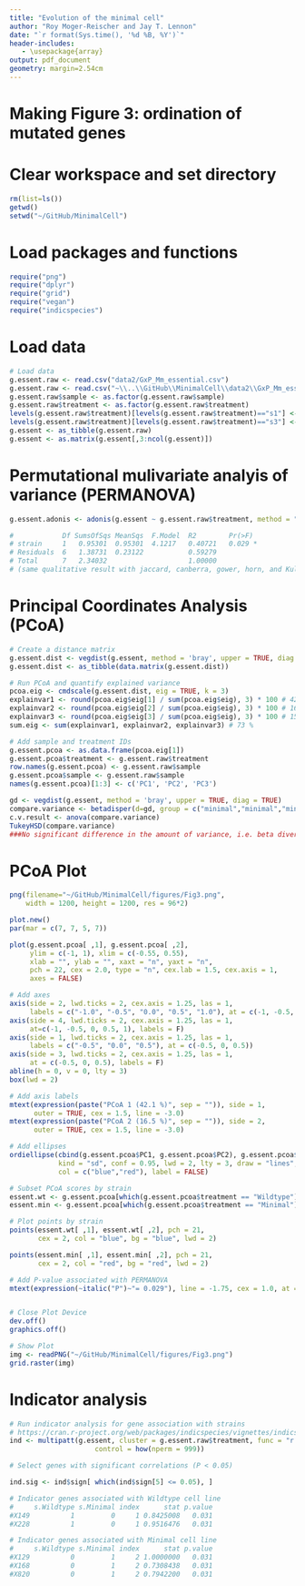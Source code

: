 ```yaml
---
title: "Evolution of the minimal cell"
author: "Roy Moger-Reischer and Jay T. Lennon"
date: "`r format(Sys.time(), '%d %B, %Y')`"
header-includes:
   - \usepackage{array}
output: pdf_document
geometry: margin=2.54cm
---
```


# Making Figure 3: ordination of mutated genes

# Clear workspace and set directory
```r
rm(list=ls())
getwd()
setwd("~/GitHub/MinimalCell")
```

# Load packages and functions
```r
require("png")
require("dplyr")
require("grid")
require("vegan")
require("indicspecies")
```

# Load data
```r
# Load data
g.essent.raw <- read.csv("data2/GxP_Mm_essential.csv")
g.essent.raw <- read.csv("~\\..\\GitHub\\MinimalCell\\data2\\GxP_Mm_essential.csv")
g.essent.raw$sample <- as.factor(g.essent.raw$sample)
g.essent.raw$treatment <- as.factor(g.essent.raw$treatment)
levels(g.essent.raw$treatment)[levels(g.essent.raw$treatment)=="s1"] <- "Wildtype"
levels(g.essent.raw$treatment)[levels(g.essent.raw$treatment)=="s3"] <- "Minimal"
g.essent <- as_tibble(g.essent.raw)
g.essent <- as.matrix(g.essent[,3:ncol(g.essent)])
```

# Permutational mulivariate analyis of variance (PERMANOVA)
```r
g.essent.adonis <- adonis(g.essent ~ g.essent.raw$treatment, method = "bray", permutations = 9999)

#            Df SumsOfSqs MeanSqs  F.Model  R2        Pr(>F)  
# strain     1   0.95301  0.95301  4.1217   0.40721   0.029 *
# Residuals  6   1.38731  0.23122           0.59279          
# Total      7   2.34032                    1.00000     
# (same qualitative result with jaccard, canberra, gower, horn, and Kulczynski)
```

# Principal Coordinates Analysis (PCoA)
```r
# Create a distance matrix
g.essent.dist <- vegdist(g.essent, method = 'bray', upper = TRUE, diag = TRUE)
g.essent.dist <- as_tibble(data.matrix(g.essent.dist))

# Run PCoA and quantify explained variance
pcoa.eig <- cmdscale(g.essent.dist, eig = TRUE, k = 3)
explainvar1 <- round(pcoa.eig$eig[1] / sum(pcoa.eig$eig), 3) * 100 # 42.1 %
explainvar2 <- round(pcoa.eig$eig[2] / sum(pcoa.eig$eig), 3) * 100 # 16.5 %
explainvar3 <- round(pcoa.eig$eig[3] / sum(pcoa.eig$eig), 3) * 100 # 15.1 %
sum.eig <- sum(explainvar1, explainvar2, explainvar3) # 73 %

# Add sample and treatment IDs
g.essent.pcoa <- as.data.frame(pcoa.eig[1])
g.essent.pcoa$treatment <- g.essent.raw$treatment
row.names(g.essent.pcoa) <- g.essent.raw$sample
g.essent.pcoa$sample <- g.essent.raw$sample
names(g.essent.pcoa)[1:3] <- c('PC1', 'PC2', 'PC3')

gd <- vegdist(g.essent, method = 'bray', upper = TRUE, diag = TRUE)
compare.variance <- betadisper(d=gd, group = c("minimal","minimal","minimal","minimal","WT","WT","WT","WT"))
c.v.result <- anova(compare.variance)
TukeyHSD(compare.variance)
###No significant difference in the amount of variance, i.e. beta diversity, between the wildtype and minimal cell.
```

# PCoA Plot
```r
png(filename="~/GitHub/MinimalCell/figures/Fig3.png",
    width = 1200, height = 1200, res = 96*2) 

plot.new()
par(mar = c(7, 7, 5, 7))

plot(g.essent.pcoa[ ,1], g.essent.pcoa[ ,2],
     ylim = c(-1, 1), xlim = c(-0.55, 0.55),
     xlab = "", ylab = "", xaxt = "n", yaxt = "n",
     pch = 22, cex = 2.0, type = "n", cex.lab = 1.5, cex.axis = 1,
     axes = FALSE)

# Add axes
axis(side = 2, lwd.ticks = 2, cex.axis = 1.25, las = 1,
     labels = c("-1.0", "-0.5", "0.0", "0.5", "1.0"), at = c(-1, -0.5, 0, 0.5, 1))
axis(side = 4, lwd.ticks = 2, cex.axis = 1.25, las = 1,
     at=c(-1, -0.5, 0, 0.5, 1), labels = F)
axis(side = 1, lwd.ticks = 2, cex.axis = 1.25, las = 1,
     labels = c("-0.5", "0.0", "0.5"), at = c(-0.5, 0, 0.5))
axis(side = 3, lwd.ticks = 2, cex.axis = 1.25, las = 1,
     at = c(-0.5, 0, 0.5), labels = F)
abline(h = 0, v = 0, lty = 3)
box(lwd = 2)

# Add axis labels
mtext(expression(paste("PCoA 1 (42.1 %)", sep = "")), side = 1,
      outer = TRUE, cex = 1.5, line = -3.0)
mtext(expression(paste("PCoA 2 (16.5 %)", sep = "")), side = 2,
      outer = TRUE, cex = 1.5, line = -3.0)

# Add ellipses 
ordiellipse(cbind(g.essent.pcoa$PC1, g.essent.pcoa$PC2), g.essent.pcoa$treatment, 
            kind = "sd", conf = 0.95, lwd = 2, lty = 3, draw = "lines", 
            col = c("blue","red"), label = FALSE)

# Subset PCoA scores by strain
essent.wt <- g.essent.pcoa[which(g.essent.pcoa$treatment == "Wildtype"), ]
essent.min <- g.essent.pcoa[which(g.essent.pcoa$treatment == "Minimal"), ]

# Plot points by strain
points(essent.wt[ ,1], essent.wt[ ,2], pch = 21,
       cex = 2, col = "blue", bg = "blue", lwd = 2)

points(essent.min[ ,1], essent.min[ ,2], pch = 21,
       cex = 2, col = "red", bg = "red", lwd = 2)   

# Add P-value associated with PERMANOVA
mtext(expression(~italic("P")~"= 0.029"), line = -1.75, cex = 1.0, at = -0.4)


# Close Plot Device
dev.off()
graphics.off()

# Show Plot
img <- readPNG("~/GitHub/MinimalCell/figures/Fig3.png")
grid.raster(img)
```


# Indicator analysis

```r
# Run indicator analysis for gene association with strains
# https://cran.r-project.org/web/packages/indicspecies/vignettes/indicspeciesTutorial.pdf
ind <- multipatt(g.essent, cluster = g.essent.raw$treatment, func = "r.g", 
                     control = how(nperm = 999))

# Select genes with significant correlations (P < 0.05)

ind.sig <- ind$sign[ which(ind$sign[5] <= 0.05), ]

# Indicator genes associated with Wildtype cell line
#     s.Wildtype s.Minimal index      stat p.value
#X149          1         0     1 0.8425008   0.031
#X228          1         0     1 0.9516476   0.031

# Indicator genes associated with Minimal cell line
#     s.Wildtype s.Minimal index      stat p.value
#X129          0         1     2 1.0000000   0.031
#X168          0         1     2 0.7308438   0.031
#X820          0         1     2 0.7942200   0.031
```